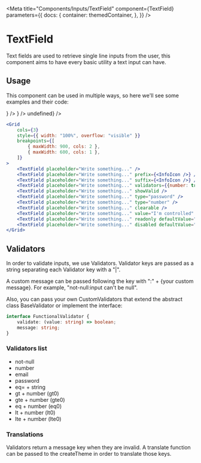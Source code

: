 
<Meta
    title="Components/Inputs/TextField"
    component={TextField}
    parameters={{
        docs: {
            container: themedContainer,
        },
    }}
/>

# TextField

Text fields are used to retrieve single line inputs from the user, this component aims to have every basic utility a text input can have.

## Usage

This component can be used in multiple ways, so here we'll see some examples and their code:

<Canvas>
    <Row
        className="with-icon"
        style={{ padding: "40px", overflow: "visible" }}
        alignItems="center"
        justifyContent="center"
    >
        <Grid
            cols={3}
            style={{ width: "100%", overflow: "visible" }}
            justifyItems="stretch"
            alignItems="start"
            breakpoints={[
                { maxWidth: 900, cols: 2 },
                { maxWidth: 600, cols: 1 },
            ]}
        >
            <TextField placeholder="Write something..." />
            <TextField placeholder="Write something..." prefix={<InfoIcon />} />
            <TextField placeholder="Write something..." suffix={<InfoIcon />} />
            <TextField label="Error label" placeholder="Write something..." value="Validate number" validators={{number: true}} />
            <TextField label="Success label" placeholder="Write something..." value="Show valid" showValid />
            <TextField label="Normal label" placeholder="Write something..." type="password" />
            <TextField placeholder="Write something..." type="number" />
            <TextField placeholder="Write something..." clearable />
            <TextField
                placeholder="Write something..."
                value="I'm controlled"
                onChange={() => undefined}
            />
            <TextField
                placeholder="Write something..."
                readonly
                defaultValue="I can only be read"
            />
            <TextField placeholder="Write something..." disabled defaultValue="I'm disabled" />
        </Grid>
    </Row>
</Canvas>

```jsx
<Grid
    cols={3}
    style={{ width: "100%", overflow: "visible" }}
    breakpoints={[
        { maxWidth: 900, cols: 2 },
        { maxWidth: 600, cols: 1 },
    ]}
>
    <TextField placeholder="Write something..." />
    <TextField placeholder="Write something..." prefix={<InfoIcon />} />
    <TextField placeholder="Write something..." suffix={<InfoIcon />} />
    <TextField placeholder="Write something..." validators={{number: true}} />
    <TextField placeholder="Write something..." showValid />
    <TextField placeholder="Write something..." type="password" />
    <TextField placeholder="Write something..." type="number" />
    <TextField placeholder="Write something..." clearable />
    <TextField placeholder="Write something..." value="I'm controlled" onChange={() => undefined} />
    <TextField placeholder="Write something..." readonly defaultValue="I can only be read" />
    <TextField placeholder="Write something..." disabled defaultValue="I'm disabled" />
</Grid>
```

## Validators

In order to validate inputs, we use Validators. Validator keys are passed as a string separating each Validator key with a "|".

A custom message can be passed following the key with ":" + {your custom message}. For example, "not-null:input can't be null".

Also, you can pass your own CustomValidators that extend the abstract class BaseValidator or implement the interface:

````typescript
interface FunctionalValidator {
    validate: (value: string) => boolean;
    message: string;
}
````

### Validators list

- not-null
- number
- email
- password
- eq= + string
- gt + number (gt0)
- gte + number (gte0)
- eq + number (eq0)
- lt + number (lt0)
- lte + number (lte0)

### Translations

Validators return a message key when they are invalid. A translate function can be passed to the createTheme in order to translate those keys.
